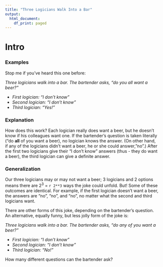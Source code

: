 ```yaml
---
title: "Three Logicians Walk Into a Bar"
output:
  html_document:
    df_print: paged
---
```


# Intro

### Examples

Stop me if you've heard this one before:

*Three logicians walk into a bar. The bartender asks, "do you all want a beer?"*

-   *First logician: "I don't know"*
-   *Second logician: "I don't know"*
-   *Third logician: "Yes!"*


### Explanation

How does this work? Each logician really does want a beer, but he doesn't know if his colleagues want one. If the bartender's question is taken literally ("do **all** of you want a beer), no logician knows the answer. (On other hand, if any of the logicians didn't want a beer, he or she could answer,"no".) After the first two logicians give their "I don't know" answers (thus - they do want a beer), the third logician can give a definite answer.

### Generalization

Our three logicians may or may not want a beer; 3 logicians and 2 options means there are ${2}^{3}$ = `r 2**3` ways the joke could unfold. But! Some of these outcomes are identical. For example, if the first logician doesn't want a beer, the answers are "no", "no", and "no", no matter what the second and third logicians want.

There are other forms of this joke, depending on the bartender's question.
An alternative, equally funny, but less jolly form of the joke is:

*Three logicians walk into a bar. The bartender asks, "do any of you want a beer?"*

-   *First logician: "I don't know"*
-   *Second logician: "I don't know"*
-   *Third logician: "No!"*

How many different questions can the bartender ask?